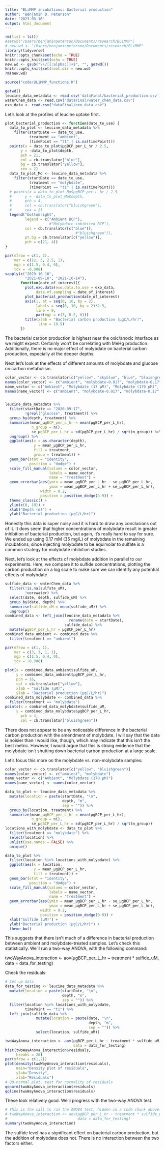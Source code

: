```yaml
---
title: "BLiMMP incubations: Bacterial production"
author: "Benjamin D. Peterson"
date: "2023-08-16"
output: html_document
---
```


```r
  
rm(list = ls())
#setwd("/Users/benjaminpeterson/Documents/research/BLiMMP")
# new.wd <- "/Users/benjaminpeterson/Documents/research/BLiMMP"
library(tidyverse)
knitr::opts_chunk$set(echo = TRUE)
knitr::opts_knit$set(echo = TRUE)
new.wd <- gsub("\\/[[:alpha:]]+$", "", getwd())
knitr::opts_knit$set(root.dir = new.wd)
rm(new.wd)
```

```r
source("code/BLiMMP_functions.R")
```

```r
getwd()
leucine_data_metadata <- read.csv('dataFinal/bacterial_production.csv')
waterChem_data <- read.csv("dataFinal/water_chem_data.csv")
exo_data <- read.csv("dataFinal/exo_data.csv")

```

Let's look at the profiles of leucine uptake first.

```r
plot_bacterial_production <- function(date_to_use) {
  data_to_plot <- leucine_data_metadata %>%
    filter(startDate == date_to_use,
           treatment == "ambient",
           (timePoint == "t1" | is.na(timePoint)))
  points(x = data_to_plot$µgBCP_per_L_hr / 2.5,
       y = -data_to_plot$depth,
       pch = 21,
       col = cb.translator["blue"],
       bg = cb.translator["yellow"],
       cex = 2)
  data_to_plot_Mo <- leucine_data_metadata %>%
    filter(startDate == date_to_use,
           treatment == "molybdate",
           (timePoint == "t1" | is.na(timePoint)))
  # points(x = data_to_plot_Mo$µgBCP_per_L_hr / 2.5,
  #      y = -data_to_plot_Mo$depth,
  #      pch = 4,
  #      col = cb.translator["bluishgreen"],
  #      cex = 2)
  legend("bottomright",
         legend = c("Ambient BCP"),
                    #"Molybdate-inhibited BCP"),
         col = cb.translator[c("blue")],
                                #"bluishgreen")],
         pt.bg = cb.translator[c("yellow")],
         pch = c(21, 4))
}

par(mfrow = c(1, 3),
    mar = c(12, 3, 2.5, 1),
    mgp = c(1.5, 0.4, 0),
    tck = -0.008)
sapply(c("2020-10-10",
         "2021-09-10", "2021-10-14"),
       function(date_of_interest){
         plot.exo.data(exo.data.to.use = exo_data,
              date.of.sampling = date_of_interest)
         plot_bacterial_production(date_of_interest)
         axis(1, at = seq(0, 10, by = 2),
              labels = seq(0, 10, by = 2)*2.5,
              line = 9,
              par(mgp = c(3, 0.5, 0)))
         title(xlab = "Bacterial carbon production (µgC/L/hr)",
               line = 10.5)
       })
```

The bacterial carbon production is highest near the oxic/anoxic interface as we might expect. Certainly won't be correlating with MeHg production. Additionally, there is no major effect of molybdate on bacterial carbon production, especially at the deeper depths. 

Next let's look at the effects of different amounts of molybdate and glucose on carbon metabolism.
```r
color_vector <- cb.translator[c("yellow", "skyblue", "blue", "bluishgreen")]
names(color_vector) <- c("ambient", "molybdate-0.017", "molybdate-0.17", "molybdate-1.7")
name_vector <- c("Ambient", "Molybdate (17 µM)", "Molybdate (170 µM)", "Molybdate (1.7 mM)")
names(name_vector) <- c("ambient", "molybdate-0.017", "molybdate-0.17", "molybdate-1.7")


leucine_data_metadata %>%
  filter(startDate == "2020-09-17",
         !grepl("glucose", treatment)) %>%
  group_by(depth, treatment) %>%
  summarize(mean_µgBCP_per_L_hr = mean(µgBCP_per_L_hr),
            n_group = n(),
            se_µgBCP_per_L_hr = sd(µgBCP_per_L_hr) / sqrt(n_group)) %>%
  ungroup() %>%
  ggplot(aes(x = as.character(depth),
             y = mean_µgBCP_per_L_hr,
             fill = treatment,
             group = treatment)) +
  geom_bar(stat = "identity",
           position = "dodge") + 
  scale_fill_manual(values = color_vector,
                    labels = name_vector,
                    name = "Treatment") +
  geom_errorbar(aes(ymin = mean_µgBCP_per_L_hr - se_µgBCP_per_L_hr,
                    ymax = mean_µgBCP_per_L_hr + se_µgBCP_per_L_hr),
                width = 0.2,
                position = position_dodge(0.9)) +
  theme_classic() +
  ylim(c(0, 10)) +
  xlab("Depth (m)") +
  ylab("Bacterial production (µgC/L/hr)")

```

Honestly this data is super noisy and it is hard to draw any conclusions out of it.
It does seem that higher concentrations of molybdate result in greater inhibition of bacterial production, but again, it's really hard to say for sure.
We ended up using 0.17 mM (35 mg/L) of molybdate in the remaining incubations, since injecting molybdate to be equimolar to sulfate is a common strategy for molybdate inhibition studies.

Next, let's look at the effects of molybdate addition in parallel to our experiments. Here, we compare it to sulfide concentrations, plotting the carbon production on a log scale to make sure we can identify any potential effects of molybdate.

```r
sulfide_data <- waterChem_data %>%
  filter(!is.na(sulfate_uM),
         !corewater) %>%
  select(date, depth, sulfide_uM) %>%
  group_by(date, depth) %>%
  summarise(sulfide_uM = mean(sulfide_uM)) %>%
  ungroup()
combined_data <- left_join(leucine_data_metadata %>%
                             rename(date = startDate),
                           sulfide_data) %>%
  mutate(µgBCP_per_L_hr = µgBCP_per_L_hr)
combined_data_ambient <- combined_data %>%
  filter(treatment == "ambient")

par(mfrow = c(1, 1),
    mar = c(3, 3, 1, 1),
    mgp = c(1.5, 0.4, 0),
    tck = -0.008)

plot(x = combined_data_ambient$sulfide_uM,
     y = combined_data_ambient$µgBCP_per_L_hr,
     pch = 16,
     col = cb.translator["yellow"],
     xlab = "Sulfide (µM)",
     ylab = "Bacterial production (µgC/L/hr)")
combined_data_molybdate <- combined_data %>%
  filter(treatment == "molybdate")
points(x = combined_data_molybdate$sulfide_uM,
     y = combined_data_molybdate$µgBCP_per_L_hr,
       pch = 4,
       col = cb.translator["bluishgreen"])
```

There does not appear to be any noticeable difference in the bacterial carbon production with the amendment of molybdate. I will say that the data is noisier than I would like, though, which may indicate that this isn't the best metric. However, I would argue that this is strong evidence that the molybdate isn't shutting down bacterial carbon production at a large scale.

Let's focus this more on the molybdate vs. non-molybdate samples:

```r
color_vector <- cb.translator[c("yellow", "bluishgreen")]
names(color_vector) <- c("ambient", "molybdate")
name_vector <- c("Ambient", "Molybdate (170 µM)")
names(name_vector) <- names(color_vector)

data_to_plot <- leucine_data_metadata %>%
  mutate(location = paste(startDate, "\n",
                          depth, "m",
                          sep = "")) %>%
  group_by(location, treatment) %>%
  summarize(mean_µgBCP_per_L_hr = mean(µgBCP_per_L_hr),
            n_group = n(),
            se_µgBCP_per_L_hr = sd(µgBCP_per_L_hr) / sqrt(n_group))
locations_with_molybdate <- data_to_plot %>%
  filter(treatment == "molybdate") %>%
  select(location) %>%
  unlist(use.names = FALSE) %>%
  unique()

data_to_plot %>%
  filter(location %in% locations_with_molybdate) %>%
  ggplot(aes(x = location,
             y = mean_µgBCP_per_L_hr,
             fill = treatment)) +
  geom_bar(stat = "identity",
           position = "dodge") + 
  scale_fill_manual(values = color_vector,
                    labels = name_vector,
                    name = "Treatment") +
  geom_errorbar(aes(ymin = mean_µgBCP_per_L_hr - se_µgBCP_per_L_hr,
                    ymax = mean_µgBCP_per_L_hr + se_µgBCP_per_L_hr),
                width = 0.2,
                position = position_dodge(0.9)) +
  xlab("Sulfide (µM)") +
  ylab("Bacterial production (µgC/L/hr)") +
  theme_bw()
```

This suggests that there isn't much of a difference in bacterial production between ambient and molybdate-treated samples.
Let's check this statistically.
We'll run a two-way ANOVA, with the following command:

twoWayAnova_interaction <- aov(µgBCP_per_L_hr ~ treatment * sulfide_uM, data = data_for_testing)

Check the residuals:

```r
# Set up data
data_for_testing <- leucine_data_metadata %>%
  mutate(location = paste(startDate, "\n",
                          depth, "m",
                          sep = "")) %>%
  filter(location %in% locations_with_molybdate,
         timePoint == "t1") %>%
  left_join(sulfide_data %>%
              mutate(location = paste(date, "\n",
                                      depth, "m",
                                      sep = "")) %>%
              select(location, sulfide_uM))

twoWayAnova_interaction <- aov(µgBCP_per_L_hr ~ treatment * sulfide_uM,
                               data = data_for_testing)
hist(twoWayAnova_interaction$residuals,
     breaks = 20)
par(mfrow = c(1,2))
plot(density(twoWayAnova_interaction$residuals),
     main="Density plot of residuals",
     ylab="Density",
     xlab="Residuals")
# QQ-normal plot, test for normality of residuals
qqnorm(twoWayAnova_interaction$residuals)
qqline(twoWayAnova_interaction$residuals)
```

These look relatively good. We'll progress with the two-way ANOVA test.

```r
# This is the call to run the ANOVA test, hidden in a code chunk above.
# twoWayAnova_interaction <- aov(µgBCP_per_L_hr ~ treatment * sulfide_uM,
#                                data = data_for_testing)
summary(twoWayAnova_interaction)
```

The sulfide level has a significant effect on bacterial carbon production, but the addition of molybdate does not. There is no interaction between the two factors either.